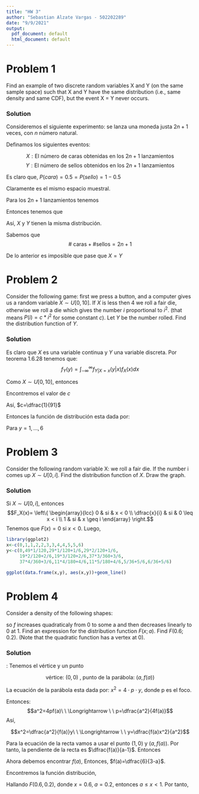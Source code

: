 ```yaml
---
title: "HW 3"
author: "Sebastian Alzate Vargas - 502202289"
date: "9/9/2021"
output:
  pdf_document: default
  html_document: default
---
```


# Problem 1
Find an example of two discrete random variables X and Y (on the same sample space) such that X and Y have the same distribution (i.e., same density and same CDF), but the event X = Y never occurs.

### Solution
Consideremos el siguiente experimento: se lanza una moneda justa $2n+1$ veces, con $n$ número natural. 

Definamos los siguientes eventos: 

$$X: \text{El n\'umero de caras obtenidas en los }2n+1 \text{ lanzamientos}$$
$$Y: \text{El n\'umero de sellos obtenidos en los }2n+1 \text{ lanzamientos}$$

Es claro que, $P(cara)=0.5=P(sello)=1-0.5$

Claramente es el mismo espacio muestral.

Para los $2n+1$ lanzamientos tenemos 

\begin{align*}
P(X=k)&= {2n+1 \choose k}0.5^k(1-0.5)^{n-k}  \ \ \ \ \hspace{.7 cm} {0 \leq k \leq n}\\
&= {2n+1 \choose k}0.5^n
\end{align*}

\begin{align*}
P(Y=k)&= {2n+1 \choose k}(1-0.5)^k(0.5)^{n-k}  \ \ \ \ \hspace{.7 cm} {0 \leq k \leq n}\\
&= {2n+1 \choose k}0.5^n
\end{align*}

Entonces tenemos que 

\begin{align*}
P(X \leq k)=P(Y \leq k) = \sum_{i=0}^k {2n+1 \choose i}0.5^n
\end{align*}

Así, $X$ y $Y$ tienen la misma distribución. 

Sabemos que $$\#\text{ caras} + \#\text{sellos} = 2n+1$$

De lo anterior es imposible que pase que $X=Y$

# Problem 2
Consider the following game: first we press a button, and a computer gives us a random variable $X\sim U[0,10]$. If $X$ is less then 4 we roll a fair die, otherwise we roll a die which gives the number $i$ proportional to $i^2$. (that means $P(i)=c*i^2$ for some constant $c$). Let $Y$ be the number rolled. Find the distribution function of $Y$.

### Solution
Es claro que $X$ es una variable continua y $Y$ una variable discreta. Por teorema 1.6.28 tenemos que:
$$f_Y(y)=\int_{-\infty}^\infty f_{Y|X=x}(y|x)f_{X}(x)dx$$

Como $X \sim U[0,10]$, entonces
\begin{align*}
    f_Y(k) &= \int_{-\infty}^\infty f_{Y|X=x}(k|x)f_X(x) dx \\
    &= \int_0^4 P(Y=k\vert X=x)f_X(x) dx +\int_4^{10} P(Y=k\vert X=x)f_X(x) dx\\
    &= \int_0^4 \dfrac{1}{6}\cdot\dfrac{1}{10}dx + \int_4^{10} {cy^2}\cdot\dfrac{1}{10}dx\\
    &= \dfrac{4}{60}+\dfrac{6cy^2}{10}\\
    &= \dfrac{1}{15}+\dfrac{3cy^2}{5}\\
\end{align*}

Encontremos el valor de $c$

\begin{align*}
    1&=\sum_k f_Y(k)\\
    &=\sum_{i=1}^6 \dfrac{1}{15}+\dfrac{3\cdot c\cdot i^2}{5}\\
    &=\dfrac{6}{15}+\dfrac{3c}{5}\cdot\dfrac{6\cdot(6+1)(2\cdot6+1)}{6}\\
    &= \dfrac{2}{5}+\dfrac{273c}{5}
\end{align*}

Así, $c=\dfrac{1}{91}$

Entonces la función de distribución esta dada por:

\begin{align*}
    F_Y(y)&=\sum_{i=1}^y \dfrac{1}{15}+\dfrac{3}{91\cdot5}i^2\\
    &= \dfrac{y}{15}+\dfrac{3}{455}\dfrac{y(y+1)(2y+1)}{6} \\
    &= \dfrac{y}{15}+\dfrac{1}{910}y(y+1)(2y+1)
\end{align*}

Para $y=1, ... , 6$

# Problem 3
Consider the following random variable X: we roll a fair die. If the number i comes up $X\sim U[0,i]$. Find the distribution function of $X$. Draw the graph.

### Solution
Si $X\sim U[0,i]$, entonces
$$F_X(x)= \left\{ \begin{array}{lcc}
             0 &   si  & x < 0 \\
             \dfrac{x}{i} &  si & 0 \leq x < i \\
             1 &  si  & x \geq i
             \end{array}
   \right.$$
Tenemos que $F(x)=0$ si $x<0$. Luego,

\begin{itemize}
    \item $0\leq x<1$
    \begin{align*}
        F(x) &= P(X\leq x) \\
        &= \sum_{i=1}^6 P(X\leq x \vert i)P(i) \\
        &= x\cdot \frac{1}{6} + \frac{x}{2}\cdot \frac{1}{6} + \frac{x}{3}\cdot\frac{1}{6} + \frac{x}{4}\cdot \frac{1}{6} + \frac{x}{5}\cdot \frac{1}{6} + \frac{x}{6}\cdot \frac{1}{6}\\
        &= \frac{49x}{120}
    \end{align*}
    
    \item $1\leq x<2$, notemos que $P(X\leq x \vert 1)=1$, pues $x\geq 1$
    \begin{align*}
        F(x) &= P(X\leq x) \\
        &= \sum_{i=1}^6 P(X\leq x \vert i)P(i) \\
        &= 1\cdot \frac{1}{6} + \frac{x}{2}\cdot \frac{1}{6} + \frac{x}{3}\cdot\frac{1}{6} + \frac{x}{4}\cdot \frac{1}{6} + \frac{x}{5}\cdot \frac{1}{6} + \frac{x}{6}\cdot \frac{1}{6}\\
        &= \frac{29x}{120} + \frac{1}{6}
    \end{align*}
    
    \item $2\leq x<3$
    \begin{align*}
        F(x) &= P(X\leq x) \\
        &= \sum_{i=1}^6 P(X\leq x \vert i)P(i) \\
        &= 1\cdot \frac{1}{6} + 1\cdot \frac{1}{6} + \frac{x}{3}\cdot\frac{1}{6} + \frac{x}{4}\cdot \frac{1}{6} + \frac{x}{5}\cdot \frac{1}{6} + \frac{x}{6}\cdot \frac{1}{6}\\
        &= \frac{19x}{120} + \frac{2}{6}
    \end{align*}
    
    \item $3\leq x<4$
    \begin{align*}
        F(x) &= P(X\leq x) \\
        &= \sum_{i=1}^6 P(X\leq x \vert i)P(i) \\
        &= 1\cdot \frac{1}{6} + 1\cdot \frac{1}{6} + 1\cdot\frac{1}{6} + \frac{x}{4}\cdot \frac{1}{6} + \frac{x}{5}\cdot \frac{1}{6} + \frac{x}{6}\cdot \frac{1}{6}\\
        &= \frac{37x}{360} + \frac{3}{6}
    \end{align*}
    
    \item $4\leq x<5$
    \begin{align*}
        F(x) &= P(X\leq x) \\
        &= \sum_{i=1}^6 P(X\leq x \vert i)P(i) \\
        &= 1\cdot \frac{1}{6} + 1\cdot \frac{1}{6} + 1\cdot\frac{1}{6} + 1\cdot \frac{1}{6} + \frac{x}{5}\cdot \frac{1}{6} + \frac{x}{6}\cdot \frac{1}{6}\\
        &= \frac{11x}{180} + \frac{4}{6}
    \end{align*}
    
    \item $5\leq x<6$
    \begin{align*}
        F(x) &= P(X\leq x) \\
        &= \sum_{i=1}^6 P(X\leq x \vert i)P(i) \\
        &= 1\cdot \frac{1}{6} + 1\cdot \frac{1}{6} + 1\cdot\frac{1}{6} + 1\cdot \frac{1}{6} + 1\cdot \frac{1}{6} + \frac{x}{6}\cdot \frac{1}{6}\\
        &= \frac{x}{36} + \frac{5}{6}
    \end{align*}
    \item $F(x) = 1$, \ \mbox{si $x\geq 6$}
\end{itemize}

```r
library(ggplot2)
x<-c(0,1,1,2,2,3,3,4,4,5,5,6)
y<-c(0,49*1/120,29*1/120+1/6,29*2/120+1/6,
     19*2/120+2/6,19*3/120+2/6,37*3/360+3/6,
     37*4/360+3/6,11*4/180+4/6,11*5/180+4/6,5/36+5/6,6/36+5/6)

ggplot(data.frame(x,y), aes(x,y))+geom_line()
```


# Problem 4
Consider a density of the following shapes:

so $f$ increases quadraticaly from 0 to some a and then decreases linearly to 0 at 1. Find an expression for the distribution function $F(x;a)$. Find $F(0.6; 0.2)$. (Note that the quadratic function has a vertex at 0).

### Solution
\textbf{Parábola}: Tenemos el vértice y un punto 

$$\text{vértice: }(0,0) \ , \ \text{punto de la parábola: }\left(a,f(a)\right)$$

La ecuación de la parábola esta dada por: $x^2=4\cdot p \cdot y$, donde p es el foco.

Entonces:
$$a^2=4pf(a)\ \ \Longrightarrow \ \  p=\dfrac{a^2}{4f(a)}$$
Así,

$$x^2=\dfrac{a^2}{f(a)}y\ \ \Longrightarrow \ \ y=\dfrac{f(a)x^2}{a^2}$$


\textbf{Recta:} Para la ecuación de la recta vamos a usar el punto $(1,0)$ y $(a,f(a))$. Por tanto, la pendiente de la recta es $\dfrac{f(a)}{a-1}$. Entonces
\begin{align*}
    y = \frac{f(a)}{a-1}(x-1)
\end{align*}

Ahora debemos encontrar $f(a)$, 
\begin{align*}
    1 = \int_{-\infty}^{\infty}f(x)dx &= \int_{0}^{a}\dfrac{f(a)x^2}{a^2}dx + \int_{a}^{1}\frac{f(a)}{a-1}(x-1)dx \\
    &= \dfrac{f(a)}{a^2}\cdot \frac{x^3}{3} \Big\vert_{0}^{a} + \frac{f(a)}{a-1}\cdot \dfrac{(x-1)^2}{2}\Big\vert_{a}^{1} \\
    &= \frac{af(a)}{3} - \frac{(a-1)f(a)}{2} \\
    &= f(a)\left( \frac{3-a}{6}\right)
\end{align*}
Entonces, $f(a)=\dfrac{6}{3-a}$.


Encontremos la función distribución,

\begin{itemize}
    \item $F(x) = 0$, si $x<0$.
    \item $0\leq x <a$
    \begin{align*}
        F(x;a) = \int_{-\infty}^x f(t)dt &= \int_{0}^x \dfrac{f(a)t^2}{a^2}dt \\
        &= \dfrac{f(a)}{a^2}\cdot \frac{t^3}{3} \Big\vert_{0}^{x} \\
        &= \frac{f(a)x^3}{3a^2}
    \end{align*}
    
     \item $a\leq x <1$
    \begin{align*}
        F(x;a) = \int_{-\infty}^x f(t)dt &= \frac{f(a)a^3}{3a^2} + \int_{a}^{x}\frac{f(a)}{a-1}(t-1)dt \\
        &= \frac{f(a)a^3}{3a^2} + \frac{f(a)}{a-1}\cdot \dfrac{(t-1)^2}{2}\Big\vert_{a}^{x} \\
        &= f(a)\left( \frac{a}{3} + \frac{(x-1)^2}{2(a-1)} - \frac{a-1}{2}\right)\\
        &= \dfrac{6}{3-a}\left( \frac{a}{3} + \frac{(x-1)^2}{2(a-1)} - \frac{a-1}{2}\right)
    \end{align*}
    \item $F(x)=1$, si $x\geq 1$.
\end{itemize}

Hallando $F(0.6,0.2)$, donde $x=0.6$, $a=0.2$, entonces $a\leq x <1$. Por tanto,

\begin{align*}
    F(0.6,0.2) &= f(0.2)\left( \frac{0.2}{3} + \frac{(0.6-1)^2}{2(0.2-1)} - \frac{0.2-1}{2}\right) \\ \\
    &= \dfrac{6}{3-(0.2)}\left( \frac{0.2}{3} + \frac{(0.6-1)^2}{2(0.2-1)} - \frac{0.2-1}{2}\right) \\ \\
    &\approx 0.7857
\end{align*}

